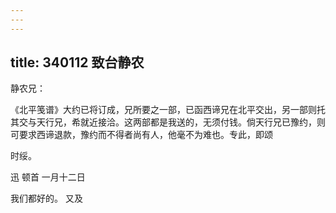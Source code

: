 ```yaml
---
---
---
```

title: 340112 致台静农
---




静农兄：

《北平笺谱》大约已将订成，兄所要之一部，已函西谛兄在北平交出，另一部则托其交与天行兄，希就近接洽。这两部都是我送的，无须付钱。倘天行兄已豫约，则可要求西谛退款，豫约而不得者尚有人，他毫不为难也。专此，即颂

时绥。

迅 顿首 一月十二日

我们都好的。 又及